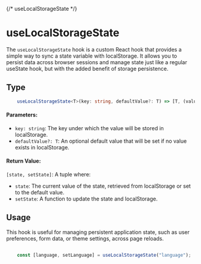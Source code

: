 {/* useLocalStorageState */}

<Meta title="Custom Hooks/useLocalStorageState"/>

# useLocalStorageState

The `useLocalStorageState` hook is a custom React hook that provides a simple way to sync a state variable with localStorage. 
It allows you to persist data across browser sessions and manage state just like a regular useState hook, but with the added 
benefit of storage persistence.

## Type
```typescript
    useLocalStorageState<T>(key: string, defaultValue?: T) => [T, (value: T) => void]
```
#### Parameters:
- `key: string`: The key under which the value will be stored in localStorage.
- `defaultValue?: T`: An optional default value that will be set if no value exists in localStorage.
#### Return Value:
`[state, setState]`: A tuple where:
- `state`: The current value of the state, retrieved from localStorage or set to the default value.
- `setState`: A function to update the state and localStorage.
## Usage
This hook is useful for managing persistent application state, such as user preferences, form data, or theme settings, across page reloads.
```javascript
    
    const [language, setLanguage] = useLocalStorageState("language");
```

